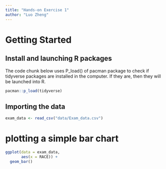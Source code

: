 ```yaml
---
title: "Hands-on Exercise 1"
author: "Luo Zheng"
---
```


# Getting Started

## Install and launching R packages

The code chunk below uses P_load() of pacman package to check if tidyverse packages are installed in the computer. If they are, then they will be launched into R.

```r
pacman::p_load(tidyverse)
```

## Importing the data

```r
exam_data <- read_csv("data/Exam_data.csv")
```

# plotting a simple bar chart

```r
ggplot(data = exam_data,
       aes(x = RACE)) +
  geom_bar()
```
